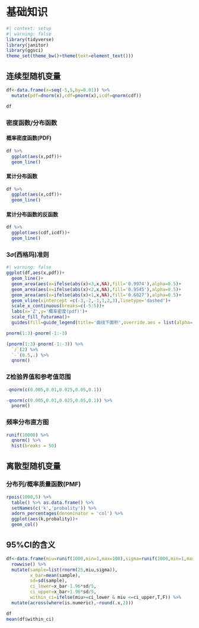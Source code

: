 # 基础知识

```r
#| context: setup
#| warning: false
library(tidyverse)
library(janitor)
library(ggsci)
theme_set(theme_bw()+theme(text=element_text()))
```

## 连续型随机变量

```r
df<-data.frame(x=seq(-5,5,by=0.01)) %>%
  mutate(pdf=dnorm(x),cdf=pnorm(x),icdf=qnorm(cdf))

df
```

### 密度函数/分布函数

::: panel-tabset
#### 概率密度函数(PDF)

```r
df %>%
  ggplot(aes(x,pdf))+
  geom_line()
```

#### 累计分布函数

```r
df %>%
  ggplot(aes(x,cdf))+
  geom_line()
```

#### 累计分布函数的反函数

```r
df %>%
  ggplot(aes(cdf,icdf))+
  geom_line()
```
:::

### 3$\sigma$(西格玛)准则

```r
#| warning: false
ggplot(df,aes(x,pdf))+
  geom_line()+
  geom_area(aes(x=ifelse(abs(x)<3,x,NA),fill='0.9974'),alpha=0.5)+
  geom_area(aes(x=ifelse(abs(x)<2,x,NA),fill='0.9545'),alpha=0.5)+
  geom_area(aes(x=ifelse(abs(x)<1,x,NA),fill='0.6827'),alpha=0.5)+
  geom_vline(xintercept =c(-3,-2,-1,1,2,3),linetype='dashed')+
  scale_x_continuous(breaks=c(-5:5))+
  labs(x='Z',y='概率密度(pdf)')+
  scale_fill_futurama()+
  guides(fill=guide_legend(title='曲线下面积',override.aes = list(alpha=0.2)))
```

```r
pnorm(1:3)-pnorm(-1:-3)
```

```r
(pnorm(1:3)-pnorm(-1:-3)) %>%
  `/`(2) %>%
  `-`(0.5,.) %>%
  qnorm()
```

### Z检验界值和参考值范围

```r
-qnorm(c(0.005,0.01,0.025,0.05,0.1))
```

```r
-qnorm(c(0.005,0.01,0.025,0.05,0.1)) %>%
  pnorm()
```

### 频率分布直方图

```r
runif(10000) %>%
  qnorm() %>%
  hist(breaks = 50)
```

## 离散型随机变量

### 分布列/概率质量函数(PMF)

```r
rpois(1000,5) %>% 
  table() %>% as.data.frame() %>%
  setNames(c('k','probality')) %>%
  adorn_percentages(denominator = 'col') %>%
  ggplot(aes(k,probality))+
  geom_col()
```

## 95%CI的含义

```r
df<-data.frame(miu=runif(1000,min=1,max=100),sigma=runif(1000,min=1,max=20)) %>%
  rowwise() %>%
  mutate(sample=list(rnorm(25,miu,sigma)),
         x_bar=mean(sample),
         sd=sd(sample),
         ci_lower=x_bar-1.96*sd/5,
         ci_upper=x_bar+1.96*sd/5,
         within_ci=ifelse(miu>=ci_lower & miu <=ci_upper,T,F)) %>%
  mutate(across(where(is.numeric),~round(.x,2)))

df
mean(df$within_ci)

```

